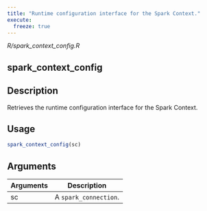 ```yaml
---
title: "Runtime configuration interface for the Spark Context."
execute:
  freeze: true
---
```


*R/spark_context_config.R*

## spark_context_config

## Description
Retrieves the runtime configuration interface for the Spark Context. 


## Usage
```r
spark_context_config(sc) 
```

## Arguments
|Arguments|Description|
|---|---|
| sc | A `spark_connection`. |








